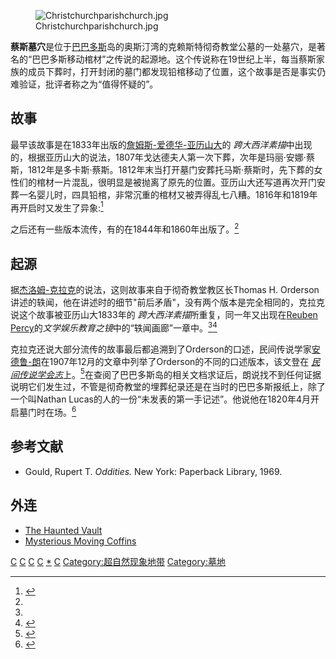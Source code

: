 
{{noteTA
|G1=地名
|G2=人名
}}

[[File:Christchurchparishchurch.jpg|thumb]]

'''蔡斯墓穴'''是位于[[巴巴多斯|巴巴多斯]]岛的奥斯汀湾的克赖斯特彻奇教堂公墓的一处墓穴，是著名的“巴巴多斯移动棺材”之传说的起源地。这个传说称在19世纪上半，每当蔡斯家族的成员下葬时，打开封闭的墓门都发现铅棺移动了位置，这个故事是否是事实仍难验证，批评者称之为“值得怀疑的”。

== 故事 ==
最早该故事是在1833年出版的[[詹姆斯-爱德华-亚历山大|詹姆斯-爱德华-亚历山大]]的 ''跨大西洋素描''中出现的，根据亚历山大的说法，1807年戈达德夫人第一次下葬，次年是玛丽·安娜·蔡斯，1812年是多卡斯·蔡斯。1812年末当打开墓门安葬托马斯·蔡斯时，先下葬的女性们的棺材一片混乱，很明显是被抛离了原先的位置。亚历山大还写道再次开门安葬一名婴儿时，四具铅棺，非常沉重的棺材又被弄得乱七八糟。1816年和1819年再开启时又发生了异象:<ref name="Alexander1833">{{cite book|author=Sir James Edward Alexander|title=Transatlantic sketches, comprising visits to the most interesting scenes in North and South America, and the West Indies|url=http://books.google.com/books?id=t74NAAAAQAAJ&pg=PA162|accessdate=24 July 2012|year=1833|publisher=R. Bentley|pages=162–|archive-date=2014-01-03|archive-url=https://web.archive.org/web/20140103004447/http://books.google.com/books?id=t74NAAAAQAAJ&pg=PA162|dead-url=no}}</ref>

{{cquote|每一次开启墓门之后棺材都被放回原处，也就是说，三个并成一排剩下一个压在它们上面。墓门被严格地封好，墓门石需要六到七个人移动，它被石匠封上泥。而尽管地面是沙子的却没有脚印和水印，最后一次开启是在1819年，康博米尔勋爵也在场，那些棺材被很乱地扔弃在墓穴里，有的正放着有的倒过来。什么原因造成了这种现象？这个岛上其他的墓穴都没发生过这种事。是地震还是墓里的洪水？}}

之后还有一些版本流传，有的在1844年和1860年出版了。<ref name="Clark1999" />

== 起源 ==
据[[杰洛姆-克拉克|杰洛姆-克拉克]]的说法，这则故事来自于彻奇教堂教区长Thomas H. Orderson讲述的轶闻，他在讲述时的细节"前后矛盾"，没有两个版本是完全相同的，克拉克说这个故事被亚历山大1833年的 ''跨大西洋素描''所重复，同一年又出现在[[Reuben_Percy|Reuben Percy]]的''文学娱乐教育之镜''中的“轶闻画廊”一章中。<ref name="Clark1999"/><ref name="Percy1833">{{cite book|author=Reuben Percy|title=The Mirror of Literature, Amusement, and Instruction|url=http://books.google.com/books?id=7boRAAAAYAAJ&pg=PA51|accessdate=14 May 2012|year=1833|publisher=J. Limbird|pages=51–|archive-date=2014-06-27|archive-url=https://web.archive.org/web/20140627163141/http://books.google.com/books?id=7boRAAAAYAAJ&pg=PA51|dead-url=no}}</ref>

克拉克还说大部分流传的故事最后都追溯到了Orderson的口述，民间传说学家[[安德鲁-朗|安德鲁-朗]]在1907年12月的文章中列举了Orderson的不同的口述版本，该文登在 ''[[民间传说学会志|民间传说学会志]]''上。<ref>{{Cite book|url=https://books.google.com/books?id=TkgKAAAAIAAJ&pg=PP15&dq=December+1907+issue+of+Folklore&hl=en&sa=X&ei=W1DZUtiBDcWTyQHJiIGwDA|publisher=Folklore Society|date=1969|language=en|first=Joseph|last=Jacobs|first2=Alfred Trübner|last2=Nutt|first3=Arthur Robinson|last3=Wright|first4=William|last4=Crooke|title=Folklore|pages=376-390|access-date=2019-07-17|archive-date=2016-09-25|archive-url=https://web.archive.org/web/20160925104329/https://books.google.com/books?id=TkgKAAAAIAAJ&pg=PP15&dq=December+1907+issue+of+Folklore&hl=en&sa=X&ei=W1DZUtiBDcWTyQHJiIGwDA|dead-url=no}}</ref>在查阅了巴巴多斯岛的相关文档求证后，朗说找不到任何证据说明它们发生过，不管是彻奇教堂的埋葬纪录还是在当时的巴巴多斯报纸上，除了一个叫Nathan Lucas的人的一份“未发表的第一手记述”。他说他在1820年4月开启墓门时在场。<ref name="Clark1999">{{cite book|author=Jerome Clark|title=Unexplained!: Strange Sightings, Incredible Occurrences & Puzzling Physical Phenomena|url=http://books.google.com/books?id=szFLs6pQmsQC&pg=PA573|accessdate=14 May 2012|year=1999|publisher=Visible Ink Press|isbn=978-1-57859-070-4|pages=573–|archive-date=2014-06-27|archive-url=https://web.archive.org/web/20140627163143/http://books.google.com/books?id=szFLs6pQmsQC&pg=PA573|dead-url=no}}</ref>

== 参考文献 ==
{{reflist}}
* Gould, Rupert T. ''Oddities.'' New York: Paperback Library, 1969.

== 外连 ==
* [https://web.archive.org/web/20120205201634/http://www.horrormasters.com/Text/a2782.pdf The Haunted Vault]
* [https://web.archive.org/web/20061027000743/http://www.castleofspirits.com/coffins.html Mysterious Moving Coffins]

{{coord missing|Barbados}}

[[Category:神秘事件|C]]
[[Category:超常現象|C]]
[[Category:陰謀論|C]]
[[Category:都市传说|C]]
[[Category:巴巴多斯|*]]
[[Category:小安的列斯群島|C]]
[[Category:超自然现象地带|Category:超自然现象地带]]
[[Category:墓地|Category:墓地]]